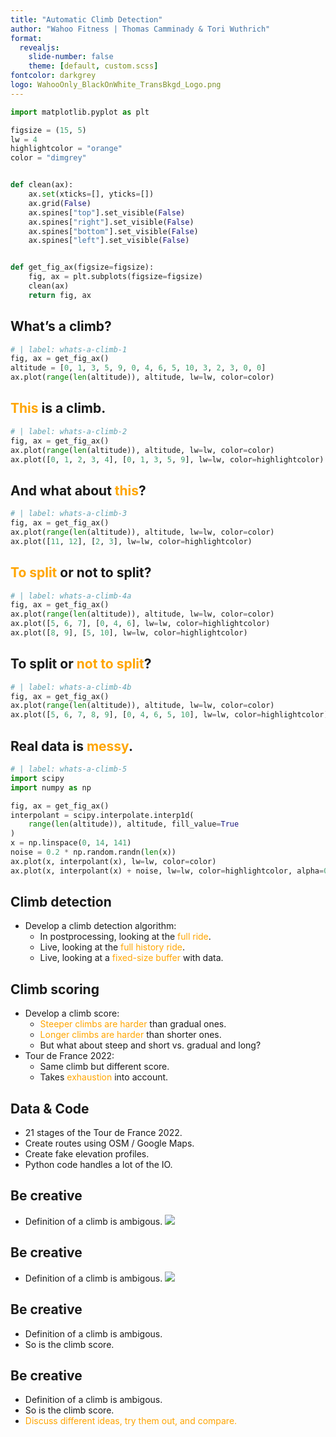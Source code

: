 ```yaml
---
title: "Automatic Climb Detection"
author: "Wahoo Fitness | Thomas Camminady & Tori Wuthrich"
format:
  revealjs:
    slide-number: false
    theme: [default, custom.scss]
fontcolor: darkgrey
logo: WahooOnly_BlackOnWhite_TransBkgd_Logo.png
---
```



```python
import matplotlib.pyplot as plt

figsize = (15, 5)
lw = 4
highlightcolor = "orange"
color = "dimgrey"


def clean(ax):
    ax.set(xticks=[], yticks=[])
    ax.grid(False)
    ax.spines["top"].set_visible(False)
    ax.spines["right"].set_visible(False)
    ax.spines["bottom"].set_visible(False)
    ax.spines["left"].set_visible(False)


def get_fig_ax(figsize=figsize):
    fig, ax = plt.subplots(figsize=figsize)
    clean(ax)
    return fig, ax


```

## What's a climb?
```python
# | label: whats-a-climb-1
fig, ax = get_fig_ax()
altitude = [0, 1, 3, 5, 9, 0, 4, 6, 5, 10, 3, 2, 3, 0, 0]
ax.plot(range(len(altitude)), altitude, lw=lw, color=color)
```

## <span style="color:orange;">This</span> is a climb.
```python
# | label: whats-a-climb-2
fig, ax = get_fig_ax()
ax.plot(range(len(altitude)), altitude, lw=lw, color=color)
ax.plot([0, 1, 2, 3, 4], [0, 1, 3, 5, 9], lw=lw, color=highlightcolor)
```

## And what about <span style="color:orange;">this</span>?
```python
# | label: whats-a-climb-3
fig, ax = get_fig_ax()
ax.plot(range(len(altitude)), altitude, lw=lw, color=color)
ax.plot([11, 12], [2, 3], lw=lw, color=highlightcolor)
```

## <span style="color:orange;">To split</span> or not to split?
```python
# | label: whats-a-climb-4a
fig, ax = get_fig_ax()
ax.plot(range(len(altitude)), altitude, lw=lw, color=color)
ax.plot([5, 6, 7], [0, 4, 6], lw=lw, color=highlightcolor)
ax.plot([8, 9], [5, 10], lw=lw, color=highlightcolor)
```

## To split or <span style="color:orange;">not to split</span>?
```python
# | label: whats-a-climb-4b
fig, ax = get_fig_ax()
ax.plot(range(len(altitude)), altitude, lw=lw, color=color)
ax.plot([5, 6, 7, 8, 9], [0, 4, 6, 5, 10], lw=lw, color=highlightcolor)
```

## Real data is <span style="color:orange;">messy</span>.
```python
# | label: whats-a-climb-5
import scipy
import numpy as np

fig, ax = get_fig_ax()
interpolant = scipy.interpolate.interp1d(
    range(len(altitude)), altitude, fill_value=True
)
x = np.linspace(0, 14, 141)
noise = 0.2 * np.random.randn(len(x))
ax.plot(x, interpolant(x), lw=lw, color=color)
ax.plot(x, interpolant(x) + noise, lw=lw, color=highlightcolor, alpha=0.7)
```




## Climb detection
:::{.incremental}
- Develop a climb detection algorithm:
  - In postprocessing, looking at the <span style="color:orange;">full ride</span>.
  - Live, looking at the <span style="color:orange;">full history ride</span>.
  - Live, looking at a <span style="color:orange;">fixed-size buffer</span> with data.
:::
## Climb scoring
:::{.incremental}
- Develop a climb score:
  - <span style="color:orange;">Steeper climbs are harder</span> than gradual ones.
  - <span style="color:orange;">Longer climbs are harder</span> than shorter ones.
  - But what about steep and short vs. gradual and long?

- Tour de France 2022:
  - Same climb but different score.
  - Takes <span style="color:orange;">exhaustion</span> into account.
:::


## Data & Code
:::{.incremental}
- 21 stages of the Tour de France 2022.
- Create routes using OSM / Google Maps.
- Create fake elevation profiles.
- Python code handles a lot of the IO.
:::

## Be creative
- Definition of a climb is ambigous.
![](ride_bart_no_legend.png)

## Be creative
- Definition of a climb is ambigous.
![](ride_bart_legend.png)

## Be creative
- Definition of a climb is ambigous.
- So is the climb score.

## Be creative
- Definition of a climb is ambigous.
- So is the climb score.
- <span style="color:orange;">Discuss different ideas, try them out, and compare.</span>
